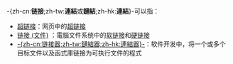 {{NoteTA
|G1=IT
|1=zh-hans:链接;zh-hant:連結;
}}
{{selfref|關於如何-{zh-hant:建立; zh-hans:创建;}-[[维基百科|維基百科]]-{zh-hant:連結; zh-hans:链接;}-，參見[[Help:链接|Help:链接]]。}}
{{selfref|關於維基百科-{zh-hant:連結; zh-hans:链接;}-格式手冊指南，參見[[Wikipedia:格式手册/链接|Wikipedia:格式手册/链接]]。}}
{{wiktionary|链接|鏈結}}

-{zh-cn:'''链接''';zh-tw:'''連結'''或'''鏈結''';zh-hk:'''連結'''}-可以指：
* [[超链接|超链接]]：网页中的[[超链接|超链接]]
* [[链接_(文件)|链接 (文件)]] ：電腦文件系统中的[[软链接|软链接]]和[[硬链接|硬链接]]
* [[链接器|-{zh-cn:链接器;zh-tw:鏈結器;zh-hk:連結器}-]]：软件开发中，将一个或多个目标文件以及函式庫链接为可执行文件的程式

{{消歧義|CAT=二字消歧义}}